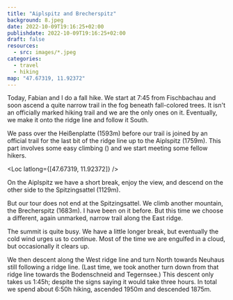 ```yaml
---
title: "Aiplspitz and Brecherspitz"
background: 8.jpeg
date: 2022-10-09T19:16:25+02:00
publishdate: 2022-10-09T19:16:25+02:00
draft: false
resources:
  - src: images/*.jpeg
categories:
  - travel
  - hiking
map: "47.67319, 11.92372"
---
```


Today, Fabian and I do a fall hike. We start at 7:45 from Fischbachau and soon
ascend a quite narrow trail in the fog beneath fall-colored trees. It isn't an
officially marked hiking trail and we are the only ones on it. Eventually, we
make it onto the ridge line and follow it South.

<Gallery large="true">
  <Rimg src="1.jpeg" alt="Trails beneath fall-colored trees." />
  <Rimg src="2.jpeg" alt="On the ridge line." />
</Gallery>

We pass over the Heißenplatte (1593m) before our trail is joined by an official
trail for the last bit of the ridge line up to the Aiplspitz (1759m). This
part involves some easy climbing (<Grade system="UIAA" value="1" />) and we
start meeting some fellow hikers.

<Rimg src="3.jpeg" caption="The summit of the Aiplspitz in sight." />

<Loc latlong={[47.67319, 11.92372]} />

On the Aiplspitz we have a short break, enjoy the view, and descend on the other
side to the Spitzingsattel (1129m).

<Pano src="1.jpeg" alt="View from the Aiplspitz." />

<Gallery>
  <Rimg src="4.jpeg" alt="Descending the Aiplspitz." />
  <Rimg src="6.jpeg" caption="Spitzingsee (lake Spitzing)" />
</Gallery>

But our tour does not end at the Spitzingsattel. We climb another mountain, the
Brecherspitz (1683m). <Link to="/posts/201025-brecherspitz/">I have been on it
before.</Link> But this time we choose a different, again unmarked, narrow trail
along the East ridge.

<Rimg src="7.jpeg" caption="The crux up to the Brecherspitz." />

<Gallery>
  <Rimg src="8.jpeg" caption="Spitzingsee (lake Spitzing)" />
  <Rimg
    src="9.jpeg"
    caption="“No trail, danger of death” says the sign.
Unfortunately, this sign is only on the upper end of our trail. Luckily we
survived."
  />
</Gallery>

The summit is quite busy. We have a little longer break, but eventually the cold
wind urges us to continue. Most of the time we are engulfed in a cloud, but
occasionally it clears up.

<Pano src="2.jpeg" alt="View from the Brecherspitz." />

We then descent along the West ridge line and turn North towards Neuhaus still
following a ridge line. (Last time, we took another turn down from that ridge
line towards the Bodenschneid and Tegernsee.) This descent only takes us 1:45h;
despite the signs saying it would take three hours. In total we spend about
6:50h hiking, ascended 1950m and descended 1875m.
